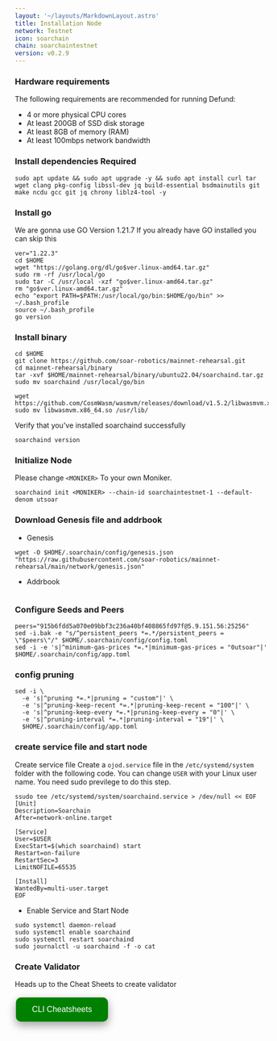 ```yaml
---
layout: '~/layouts/MarkdownLayout.astro'
title: Installation Node
network: Testnet
icon: soarchain
chain: soarchaintestnet
version: v0.2.9
---
```


### Hardware requirements

The following requirements are recommended for running Defund:

- 4 or more physical CPU cores
- At least 200GB of SSD disk storage
- At least 8GB of memory (RAM)
- At least 100mbps network bandwidth


### Install dependencies Required

```
sudo apt update && sudo apt upgrade -y && sudo apt install curl tar wget clang pkg-config libssl-dev jq build-essential bsdmainutils git make ncdu gcc git jq chrony liblz4-tool -y
```

### Install go

We are gonna use GO Version 1.21.7
If you already have GO installed you can skip this 

```
ver="1.22.3"
cd $HOME
wget "https://golang.org/dl/go$ver.linux-amd64.tar.gz"
sudo rm -rf /usr/local/go
sudo tar -C /usr/local -xzf "go$ver.linux-amd64.tar.gz"
rm "go$ver.linux-amd64.tar.gz"
echo "export PATH=$PATH:/usr/local/go/bin:$HOME/go/bin" >> ~/.bash_profile
source ~/.bash_profile
go version
```

### Install binary

```
cd $HOME
git clone https://github.com/soar-robotics/mainnet-rehearsal.git
cd mainnet-rehearsal/binary
tar -xvf $HOME/mainnet-rehearsal/binary/ubuntu22.04/soarchaind.tar.gz
sudo mv soarchaind /usr/local/go/bin
```
```
wget https://github.com/CosmWasm/wasmvm/releases/download/v1.5.2/libwasmvm.x86_64.so
sudo mv libwasmvm.x86_64.so /usr/lib/
```

Verify that you've installed soarchaind successfully

```
soarchaind version
```

### Initialize Node

Please change `<MONIKER>` To your own Moniker.

```
soarchaind init <MONIKER> --chain-id soarchaintestnet-1 --default-denom utsoar
```

### Download Genesis file and addrbook

- Genesis

```
wget -O $HOME/.soarchain/config/genesis.json "https://raw.githubusercontent.com/soar-robotics/mainnet-rehearsal/main/network/genesis.json"
```
- Addrbook
```

```

### Configure Seeds and Peers

```
peers="915b6fdd5a070e09bbf3c236a40bf408865fd97f@5.9.151.56:25256"
sed -i.bak -e "s/^persistent_peers *=.*/persistent_peers = \"$peers\"/" $HOME/.soarchain/config/config.toml
sed -i -e 's|^minimum-gas-prices *=.*|minimum-gas-prices = "0utsoar"|' $HOME/.soarchain/config/app.toml
```

### config pruning

```
sed -i \
  -e 's|^pruning *=.*|pruning = "custom"|' \
  -e 's|^pruning-keep-recent *=.*|pruning-keep-recent = "100"|' \
  -e 's|^pruning-keep-every *=.*|pruning-keep-every = "0"|' \
  -e 's|^pruning-interval *=.*|pruning-interval = "19"|' \
  $HOME/.soarchain/config/app.toml
```


### create service file and start node

Create service file
Create a `ojod.service` file in the `/etc/systemd/system` folder with the following code. 
You can change `USER` with your Linux user name. You need sudo previlege to do this step.

```
ssudo tee /etc/systemd/system/soarchaind.service > /dev/null << EOF
[Unit]
Description=Soarchain
After=network-online.target

[Service]
User=$USER
ExecStart=$(which soarchaind) start
Restart=on-failure
RestartSec=3
LimitNOFILE=65535

[Install]
WantedBy=multi-user.target
EOF
```

- Enable Service and Start Node

```
sudo systemctl daemon-reload
sudo systemctl enable soarchaind
sudo systemctl restart soarchaind
sudo journalctl -u soarchaind -f -o cat
```
### Create Validator

Heads up to the Cheat Sheets to create validator

<a href="https://service.vinjan.xyz/testnet/soarchain/cheat" target="_blank">
  <button style="background-color: green; border: none; color: white; padding: 15px 32px; text-align: center; text-decoration: none; display: inline-block; font-size: 16px; margin: 4px 2px; cursor: pointer; border-radius: 10px; box-shadow: 0 8px 16px 0 rgba(0,0,0,0.2), 0 6px 20px 0 rgba(0,0,0,0.19);" onmouseover="this.style.boxShadow='0 0 0 4px rgba(0,255,0,0.5)'" onmouseout="this.style.boxShadow='0 8px 16px 0 rgba(0,0,0,0.2), 0 6px 20px 0 rgba(0,0,0,0.19)'">CLI Cheatsheets</button>
</a>
